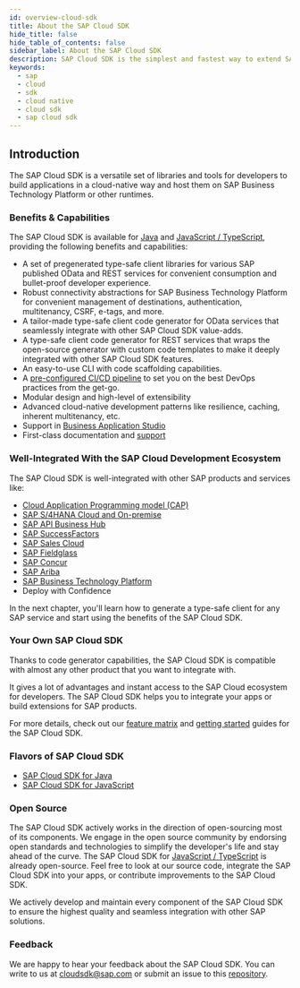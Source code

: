 ```yaml
---
id: overview-cloud-sdk
title: About the SAP Cloud SDK
hide_title: false
hide_table_of_contents: false
sidebar_label: About the SAP Cloud SDK
description: SAP Cloud SDK is the simplest and fastest way to extend SAP services and applications in the cloud.
keywords:
  - sap
  - cloud
  - sdk
  - cloud native
  - cloud sdk
  - sap cloud sdk
---
```



## Introduction

The SAP Cloud SDK is a versatile set of libraries and tools for developers to build applications in a cloud-native way and host them on SAP Business Technology Platform or other runtimes.

### Benefits & Capabilities

The SAP Cloud SDK is available for [Java](../java/getting-started.mdx) and [JavaScript / TypeScript](../js/getting-started.mdx), providing the following benefits and capabilities:

- A set of pregenerated type-safe client libraries for various SAP published OData and REST services for convenient consumption and bullet-proof developer experience.
- Robust connectivity abstractions for SAP Business Technology Platform for convenient management of destinations, authentication, multitenancy, CSRF, e-tags, and more.
- A tailor-made type-safe client code generator for OData services that seamlessly integrate with other SAP Cloud SDK value-adds.
- A type-safe client code generator for REST services that wraps the open-source generator with custom code templates to make it deeply integrated with other SAP Cloud SDK features.
- An easy-to-use CLI with code scaffolding capabilities.
- A [pre-configured CI/CD pipeline](../related-projects/piper.mdx) to set you on the best DevOps practices from the get-go.
- Modular design and high-level of extensibility
- Advanced cloud-native development patterns like resilience, caching, inherent multitenancy, etc.
- Support in [Business Application Studio](https://developers.sap.com/tutorials/appstudio-onboarding.html)
- First-class documentation and [support](../overview/support.mdx)

### Well-Integrated With the SAP Cloud Development Ecosystem

The SAP Cloud SDK is well-integrated with other SAP products and services like:

- [Cloud Application Programming model (CAP)](../related-projects/cap.mdx)
- [SAP S/4HANA Cloud and On-premise](https://www.sap.com/products/s4hana-erp.html)
- [SAP API Business Hub](https://api.sap.com/)
- [SAP SuccessFactors](https://www.sap.com/products/human-resources-hcm.html)
- [SAP Sales Cloud](https://www.sap.com/products/sales-cloud.html)
- [SAP Fieldglass](https://www.fieldglass.com/)
- [SAP Concur](https://www.concur.com/)
- [SAP Ariba](https://www.ariba.com/)
- [SAP Business Technology Platform](https://www.sap.com/products/cloud-platform.html)
- Deploy with Confidence

In the next chapter, you'll learn how to generate a type-safe client for any SAP service and start using the benefits of the SAP Cloud SDK.

### Your Own SAP Cloud SDK

Thanks to code generator capabilities, the SAP Cloud SDK is compatible with almost any other product that you want to integrate with.

It gives a lot of advantages and instant access to the SAP Cloud ecosystem for developers.
The SAP Cloud SDK helps you to integrate your apps or build extensions for SAP products.

For more details, check out our [feature matrix](./feature-matrix.mdx) and [getting started](./getting-started.mdx) guides for the SAP Cloud SDK.

### Flavors of SAP Cloud SDK

- [SAP Cloud SDK for Java](../java/overview-cloud-sdk-for-java)
- [SAP Cloud SDK for JavaScript](../js/overview-cloud-sdk-for-javascript)

### Open Source

The SAP Cloud SDK actively works in the direction of open-sourcing most of its components.
We engage in the open source community by endorsing open standards and technologies to simplify the developer's life and stay ahead of the curve.
The SAP Cloud SDK for [JavaScript / TypeScript](https://github.com/SAP/cloud-sdk-js) is already open-source.
Feel free to look at our source code, integrate the SAP Cloud SDK into your apps, or contribute improvements to the SAP Cloud SDK.

We actively develop and maintain every component of the SAP Cloud SDK to ensure the highest quality and seamless integration with other SAP solutions.

### Feedback

We are happy to hear your feedback about the SAP Cloud SDK.
You can write to us at [cloudsdk@sap.com](mailto:cloudsdk@sap.com) or submit an issue to this [repository](https://github.com/SAP/cloud-sdk/issues/new?assignees=&labels=feedback&template=feedback.md&title=).
